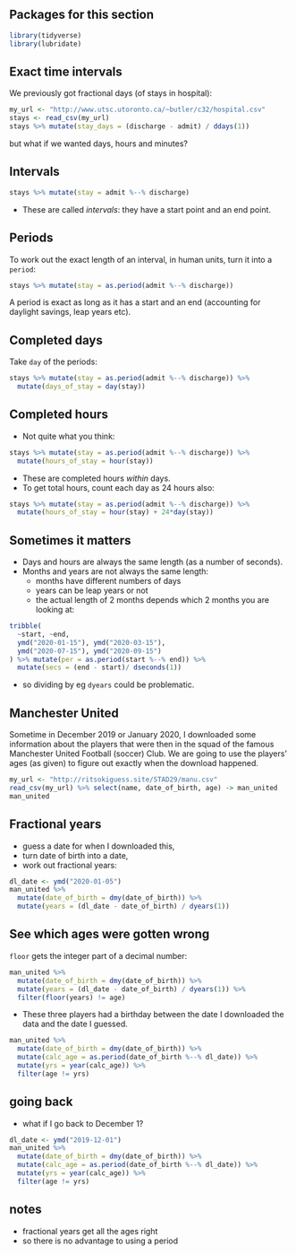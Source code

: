## Packages for this section
```r
library(tidyverse)
library(lubridate)
```

## Exact time intervals

We previously got fractional days (of stays in hospital):

```r
my_url <- "http://www.utsc.utoronto.ca/~butler/c32/hospital.csv"
stays <- read_csv(my_url)
stays %>% mutate(stay_days = (discharge - admit) / ddays(1))
```

but what if we wanted days, hours and minutes?

## Intervals

\footnotesize

```r
stays %>% mutate(stay = admit %--% discharge)
```

\normalsize

- These are called *intervals*: they have a start point and an end point.

## Periods

To work out the exact length of an interval, in human units, turn it into a `period`:

```r
stays %>% mutate(stay = as.period(admit %--% discharge))
```

A period is exact as long as it has a start and an end (accounting for daylight savings, leap years etc).

## Completed days

Take `day` of the periods:

```r
stays %>% mutate(stay = as.period(admit %--% discharge)) %>% 
  mutate(days_of_stay = day(stay))
```

## Completed hours

- Not quite what you think:

```r
stays %>% mutate(stay = as.period(admit %--% discharge)) %>% 
  mutate(hours_of_stay = hour(stay))
```

- These are completed hours *within* days. 
- To get total hours, count each day as 24 hours also:

```r
stays %>% mutate(stay = as.period(admit %--% discharge)) %>% 
  mutate(hours_of_stay = hour(stay) + 24*day(stay))
```

## Sometimes it matters

- Days and hours are always the same length (as a number of seconds).
- Months and years are not always the same length:
  - months have different numbers of days
  - years can be leap years or not
  - the actual length of 2 months depends which 2 months you are looking at:
  
```r
tribble(
  ~start, ~end,
  ymd("2020-01-15"), ymd("2020-03-15"),
  ymd("2020-07-15"), ymd("2020-09-15")
) %>% mutate(per = as.period(start %--% end)) %>% 
  mutate(secs = (end - start)/ dseconds(1))
```

- so dividing by eg `dyears` could be problematic.

## Manchester United

Sometime in December 2019 or January 2020, I downloaded some information about the players that were then in the squad of the famous Manchester United Football (soccer) Club. We are going to use the players' ages (as given) to figure out exactly when the download happened.

```r
my_url <- "http://ritsokiguess.site/STAD29/manu.csv"
read_csv(my_url) %>% select(name, date_of_birth, age) -> man_united
man_united
```

## Fractional years

- guess a date for when I downloaded this,
- turn date of birth into a date, 
- work out fractional years:

```r
dl_date <- ymd("2020-01-05")
man_united %>% 
  mutate(date_of_birth = dmy(date_of_birth)) %>% 
  mutate(years = (dl_date - date_of_birth) / dyears(1))
```

## See which ages were gotten wrong

`floor` gets the integer part of a decimal number:

```r
man_united %>% 
  mutate(date_of_birth = dmy(date_of_birth)) %>% 
  mutate(years = (dl_date - date_of_birth) / dyears(1)) %>% 
  filter(floor(years) != age)
```

- These three players had a birthday between the date I downloaded the data and the date I guessed.

```r
man_united %>% 
  mutate(date_of_birth = dmy(date_of_birth)) %>% 
  mutate(calc_age = as.period(date_of_birth %--% dl_date)) %>% 
  mutate(yrs = year(calc_age)) %>% 
  filter(age != yrs)
```

## going back

- what if I go back to December 1?

```r
dl_date <- ymd("2019-12-01")
man_united %>% 
  mutate(date_of_birth = dmy(date_of_birth)) %>% 
  mutate(calc_age = as.period(date_of_birth %--% dl_date)) %>% 
  mutate(yrs = year(calc_age)) %>% 
  filter(age != yrs)
```

## notes

- fractional years get all the ages right
- so there is no advantage to using a period